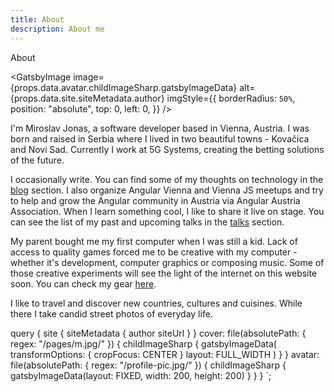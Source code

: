 ```yaml
---
title: About
description: About me
---
```



<H>About</H>

<GatsbyImage
  image={props.data.avatar.childImageSharp.gatsbyImageData}
  alt={props.data.site.siteMetadata.author}
  imgStyle={{
    borderRadius: `50%`,
    position: "absolute",
    top: 0,
    left: 0,
  }}
/>

I'm Miroslav Jonas, a software developer based in Vienna, Austria. I was born and raised in Serbia
where I lived in two beautiful towns - Kovačica and Novi Sad.
Currently I work at 5G Systems, creating the betting solutions of the future.

I occasionally write. You can find some of my thoughts on technology in the [blog](./blog) section.
I also organize <ExternalLink to="https://www.meetup.com/Angular-Vienna/">Angular Vienna</ExternalLink> and <ExternalLink to="https://viennajs.org/">Vienna JS</ExternalLink> meetups and try to help and grow the Angular community
in Austria via <ExternalLink to="https://angular-austria.at">Angular Austria Association</ExternalLink>.
When I learn something cool, I like to share it live on stage. You can see the list of my past and upcoming talks in
the [talks](./talks) section.

My parent bought me my first computer when I was still a kid. Lack of access to quality games forced me to
be creative with my computer - whether it's development, computer graphics or composing music.
Some of those creative experiments will see the light of the internet on this website soon. You can check my gear
[here](./uses).

I like to travel and discover new countries, cultures and cuisines. While there I take candid street photos of
everyday life.


  query {
    site {
      siteMetadata {
        author
        siteUrl
      }
    }
    cover: file(absolutePath: { regex: "/pages/m.jpg/" }) {
      childImageSharp {
        gatsbyImageData(
          transformOptions: { cropFocus: CENTER }
          layout: FULL_WIDTH
        )
      }
    }
    avatar: file(absolutePath: { regex: "/profile-pic.jpg/" }) {
      childImageSharp {
        gatsbyImageData(layout: FIXED, width: 200, height: 200)
      }
    }
  }
`;
